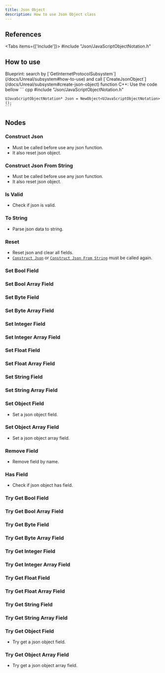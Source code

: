 ```yaml
---
title: Json Object
description: How to use Json Object class
---
```



## References
 
<Tabs items={['Include']}>
    <Tab value="Include">#include "Json/JavaScriptObjectNotation.h"</Tab>
</Tabs>

## How to use

<Steps>
  <Step>
    Blueprint: search by [`GetInternetProtocolSubsystem`](/docs/Unreal/subsystem#how-to-use) and call [`CreateJsonObject`](/docs/Unreal/subsystem#create-json-object) function
  </Step>
  <Step>
    C++: Use the code bellow
    ``` cpp
    #include "Json/JavaScriptObjectNotation.h"

    UJavaScriptObjectNotation* Json = NewObject<UJavaScriptObjectNotation>();
    ```
  </Step>
</Steps>

## Nodes

### Construct Json

* Must be called before use any json function.
* It also reset json object.

<ImageZoom src="/img/json/constructjson.png" width={263} height={104} />

### Construct Json From String

* Must be called before use any json function.
* It also reset json object.

<ImageZoom src="/img/json/constructjsonstring.png" width={263} height={134} />

### Is Valid

* Check if json is valid.

<ImageZoom src="/img/json/isvalid.png" width={118} height={56} />

### To String

* Parse json data to string.

<ImageZoom src="/img/json/tostring.png" width={117} height={56} />

### Reset

* Reset json and clear all fields.
* [`Construct Json`](/docs/Unreal/json#construct-json) or [`Construct Json From String`](/docs/Unreal/json#construct-json-from-string) must be called again.

<ImageZoom src="/img/json/reset.png" width={263} height={104} />

### Set Bool Field

<ImageZoom src="/img/json/setboolfield.png" width={263} height={160} />

### Set Bool Array Field

<ImageZoom src="/img/json/setboolarrayfield.png" width={263} height={160} />

### Set Byte Field

<ImageZoom src="/img/json/setbytefield.png" width={263} height={160} />

### Set Byte Array Field

<ImageZoom src="/img/json/setbytearrayfield.png" width={263} height={160} />

### Set Integer Field

<ImageZoom src="/img/json/setintegerfield.png" width={263} height={160} />

### Set Integer Array Field

<ImageZoom src="/img/json/setintegerarrayfield.png" width={263} height={160} />

### Set Float Field

<ImageZoom src="/img/json/setfloatfield.png" width={263} height={160} />

### Set Float Array Field

<ImageZoom src="/img/json/setfloatarrayfield.png" width={263} height={160} />

### Set String Field

<ImageZoom src="/img/json/setstringfield.png" width={263} height={160} />

### Set String Array Field

<ImageZoom src="/img/json/setstringarrayfield.png" width={263} height={160} />

### Set Object Field

* Set a json object field.

<ImageZoom src="/img/json/setobjectfield.png" width={263} height={160} />

### Set Object Array Field

* Set a json object array field.

<ImageZoom src="/img/json/setobjectarrayfield.png" width={263} height={160} />

### Remove Field

* Remove field by name.

<ImageZoom src="/img/json/removefield.png" width={263} height={134} />

### Has Field

* Check if json object has field.

<ImageZoom src="/img/json/hasfield.png" width={241} height={60} />

### Try Get Bool Field

<ImageZoom src="/img/json/trygetboolfield.png" width={263} height={134} />

### Try Get Bool Array Field

<ImageZoom src="/img/json/trygetboolarrayfield.png" width={263} height={134} />

### Try Get Byte Field

<ImageZoom src="/img/json/trygetbytefield.png" width={263} height={134} />

### Try Get Byte Array Field

<ImageZoom src="/img/json/trygetbytearrayfield.png" width={263} height={134} />

### Try Get Integer Field

<ImageZoom src="/img/json/trygetintegerfield.png" width={263} height={134} />

### Try Get Integer Array Field

<ImageZoom src="/img/json/trygetintegerarrayfield.png" width={263} height={134} />

### Try Get Float Field

<ImageZoom src="/img/json/trygetfloatfield.png" width={263} height={134} />

### Try Get Float Array Field

<ImageZoom src="/img/json/trygetfloatarrayfield.png" width={263} height={134} />

### Try Get String Field

<ImageZoom src="/img/json/trygetstringfield.png" width={263} height={134} />

### Try Get String Array Field

<ImageZoom src="/img/json/trygetstringarrayfield.png" width={263} height={134} />

### Try Get Object Field

* Try get a json object field.

<ImageZoom src="/img/json/trygetobjectfield.png" width={263} height={134} />

### Try Get Object Array Field

* Try get a json object array field.

<ImageZoom src="/img/json/trygetobjectarrayfield.png" width={263} height={134} />